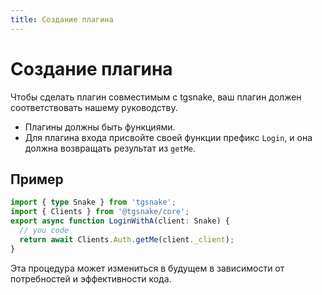 ```yaml
---
title: Создание плагина
---
```


# Создание плагина

Чтобы сделать плагин совместимым с tgsnake, ваш плагин должен соответствовать нашему руководству.

- Плагины должны быть функциями.
- Для плагина входа присвойте своей функции префикс `Login`, и она должна возвращать результат из `getMe`.

## Пример

```ts
import { type Snake } from 'tgsnake';
import { Clients } from '@tgsnake/core';
export async function LoginWithA(client: Snake) {
  // you code
  return await Clients.Auth.getMe(client._client);
}
```

Эта процедура может измениться в будущем в зависимости от потребностей и эффективности кода.
